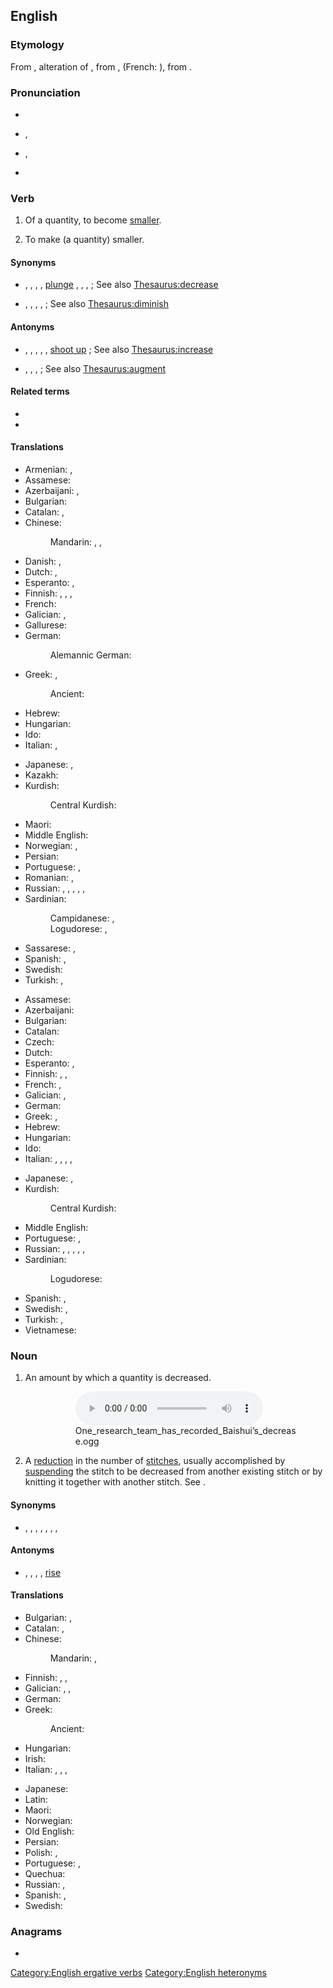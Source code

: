 ==English==

===Etymology===
{{root|en|ine-pro|*ḱer- (grow)}}
From {{inh|en|enm|decresen}}, alteration of {{m|enm|discresen}}, from {{der|en|xno|-}}, {{der|en|fro|descreistre}} (French: {{m|fr|décroître}}), from {{der|en|la|decrescere}}.

===Pronunciation===
* {{audio|en|En-us-decrease.ogg|Audio (US)}}
* {{a|verb}} {{enPR|dĭkrēs'}}, {{IPA|en|/dɪˈkɹiːs/}}
* {{a|noun}} {{enPR|dē'krēs}}, {{IPA|en|/ˈdiːkɹiːs/}}
* {{rhymes|en|iːs|s=2}}

===Verb===
{{en-verb}}

# {{lb|en|intransitive}} Of a quantity, to become [[smaller]].
#: {{ux|en|The quality of our products has '''decreased''' since the main designer left.}}
# {{lb|en|transitive}} To make (a quantity) smaller.
#: {{ux|en|Let's '''decrease''' the volume a little so we can hear each other talking.}}

====Synonyms====
* {{sense|become smaller}} {{l|en|drop}}, {{l|en|fall}}, {{l|en|go down}}, {{l|en|plummet}} {{qualifier|rapidly}}, [[plunge]] {{qualifier|rapidly}}, {{l|en|reduce}}, {{l|en|shrink}}, {{l|en|sink}}; See also [[Thesaurus:decrease]]
* {{sense|make smaller}} {{l|en|abate}}, {{l|en|cut}}, {{l|en|decrement}}, {{l|en|lower}}, {{l|en|reduce}}; See also [[Thesaurus:diminish]]

====Antonyms====
* {{sense|become larger}} {{l|en|go up}}, {{l|en|grow}}, {{l|en|increase}}, {{l|en|rise}}, {{l|en|soar}} {{qualifier|rapidly}}, [[shoot up]] {{qualifier|rapidly}}; See also [[Thesaurus:increase]]
* {{sense|make larger}} {{l|en|increase}}, {{l|en|increment}}, {{l|en|raise}}, {{l|en|up}} {{qualifier|informal}}; See also [[Thesaurus:augment]]

====Related terms====
* {{l|en|decretion}}
* {{l|en|increase}}

====Translations====
{{trans-top|become smaller}}
* Armenian: {{t+|hy|փոքրանալ}}, {{t+|hy|պակասել}}
* Assamese: {{t|as|কমা}}
* Azerbaijani: {{t+|az|azalmaq}}, {{t+|az|düşmək}} {{qualifier|with ablative}}
* Bulgarian: {{t|bg|намаля́вам се}}
* Catalan: {{t+|ca|decréixer}}, {{t+|ca|disminuir}}
* Chinese:
*: Mandarin: {{t+|cmn|減少|sc=Hani}}, {{t+|cmn|减少|tr=jiǎnshǎo|sc=Hani}}, {{t+|cmn|下降|tr=xiàjiàng|sc=Hani}}
* Danish: {{t|da|formindske}}, {{t|da|forringe}}
* Dutch: {{t+|nl|afnemen}}, {{t+|nl|verminderen}}
* Esperanto: {{t|eo|malpliiĝi}}, {{t|eo|malaltiĝi}}
* Finnish: {{t+|fi|vähentyä}}, {{t+|fi|pienentyä}}, {{t+|fi|pienetä}}, {{t+|fi|vähetä}}
* French: {{t+|fr|diminuer}}
* Galician: {{t+|gl|diminuír}}, {{t+|gl|minguar}}
* Gallurese: {{t|sdn|affluscià}}
* German: {{t+|de|abnehmen}}
*: Alemannic German: {{t|gsw|schwiine}}
* Greek: {{t+|el|μειώνομαι}}, {{t+|el|λιγοστεύω}}
*: Ancient: {{t|grc|μινύθω}}
* Hebrew: {{t+|he|פחת|tr=pakhát}}
* Hungarian: {{t+|hu|csökken}}
* Ido: {{t+|io|diminutar}}
* Italian: {{t+|it|diminuire}}, {{t+|it|calare}}
{{trans-mid}}
* Japanese: {{t+|ja|減少|tr=げんしょうする, genshō suru|alt=減少する|sc=Jpan}}, {{t+|ja|減る|tr=へる, heru|sc=Jpan}}
* Kazakh: {{t|kk|азаю}}
* Kurdish:
*: Central Kurdish: {{t|ckb|کەم کردن|sc=ku-Arab}}
* Maori: {{t|mi|pāitiiti}}
* Middle English: {{t|enm|discresen}}
* Norwegian: {{t+|no|forminske}}, {{t|no|forringe}}
* Persian: {{t+|fa|کاستن|tr=kāstan}}
* Portuguese: {{t+|pt|diminuir}}, {{t+|pt|reduzir}}
* Romanian: {{t+|ro|descrește}}, {{t+|ro|scădea}}
* Russian: {{t+|ru|уменьша́ться|impf}}, {{t+|ru|уме́ньшиться|pf}}, {{t+|ru|снижа́ться|impf}}, {{t+|ru|сни́зиться|pf}}, {{t+|ru|понижа́ться|impf}}, {{t+|ru|пони́зиться|pf}}
* Sardinian:
*: Campidanese: {{t|sc|calai}}, {{t|sc|menguai}}
*: Logudorese: {{t|sc|menguare}}, {{t|sc|minimare}}
* Sassarese: {{t|sdc|miminà}}, {{t|sdc|abbracà}}
* Spanish: {{t+|es|disminuir}}, {{t+|es|mermar}}
* Swedish: {{t+|sv|minska}}
* Turkish: {{t+|tr|azalmak}}, {{t+|tr|düşmek}}
{{trans-bottom}}

{{trans-top|make smaller}}
* Assamese: {{t|as|কমোৱা}}
* Azerbaijani: {{t+|az|azaltmaq}}
* Bulgarian: {{t+|bg|намаля́вам}}
* Catalan: {{t+|ca|disminuir}}
* Czech: {{t+|cs|snížit}}
* Dutch: {{t+|nl|verminderen}}
* Esperanto: {{t|eo|malpliigi}}, {{t+|eo|malaltigi}}
* Finnish: {{t+|fi|laskea}}, {{t+|fi|vähentää}}, {{t+|fi|pienentää}}
* French: {{t+|fr|diminuer}}, {{t+|fr|réduire}}
* Galician: {{t+|gl|minguar}}, {{t+|gl|diminuír}}
* German: {{t+|de|verringern}}
* Greek: {{t+|el|μειώνω}}, {{t+|el|ελαττώνω}}
* Hebrew: {{t|he|הפחית|tr=hifkhít}}
* Hungarian: {{t+|hu|csökkent}}
* Ido: {{t+|io|diminutar}}
* Italian: {{t+|it|diminuire}}, {{t|it|far calare}}, {{t+|it|ribassare}}, {{t+|it|ridurre}}, {{t|it|decrementare}}
{{trans-mid}}
* Japanese: {{t+|ja|減少|alt=減少させる|tr=げんしょうさせる, genshō saseru|sc=Jpan}}, {{t+|ja|減らす|tr=へらす, herasu|sc=Jpan}}
* Kurdish:
*: Central Kurdish: {{t|ckb|کەم کردن|sc=ku-Arab}}
* Middle English: {{t|enm|discresen}}
* Portuguese: {{t+|pt|diminuir}}, {{t+|pt|reduzir}}
* Russian: {{t+|ru|уменьша́ть|impf}}, {{t+|ru|уме́ньшить|pf}}, {{t+|ru|понижа́ть|impf}}, {{t+|ru|пони́зить|pf}}, {{t+|ru|снижа́ть|impf}}, {{t+|ru|сни́зить|pf}}
* Sardinian:
*: Logudorese: {{t|sc|mèngua}}
* Spanish: {{t+|es|disminuir}}, {{t+|es|mermar}}
* Swedish: {{t+|sv|minska}}, {{t+|sv|förringa}}
* Turkish: {{t+|tr|azaltmak}}, {{t+|tr|düşürmek}}
* Vietnamese: {{t+|vi|hạ}}
{{trans-bottom}}

===Noun===
{{en-noun|~}}

# An amount by which a quantity is decreased.
#: {{ux|en|After six years of constant growth, the company reported a slight '''decrease''' in sales last year.}}
#: {{ux|en|One research team has recorded Baishui’s '''decrease''' at about 27 meters per year over the last 10 years.}} [[File:One research team has recorded Baishui’s decrease.ogg]]
# {{lb|en|knitting}} A [[reduction]] in the number of [[stitch]]es, usually accomplished by [[suspend]]ing the stitch to be decreased from another existing stitch or by knitting it together with another stitch. See {{w|Decrease (knitting)}}.

====Synonyms====
* {{sense|amount by which a quantity is decreased}} {{l|en|cut}}, {{l|en|decrement}}, {{l|en|drop}}, {{l|en|fall}}, {{l|en|loss}}, {{l|en|lowering}}, {{l|en|reduction}}, {{l|en|shrinkage}}

====Antonyms====
* {{sense|amount by which a quantity is decreased}} {{l|en|gain}}, {{l|en|increase}}, {{l|en|increment}}, {{l|en|raise}} {{qualifier|US, of pay}}, [[rise]]

====Translations====
{{trans-top|amount of decrease}}
* Bulgarian: {{t+|bg|намаляване|n}}, {{t+|bg|намаление|n}}
* Catalan: {{t|ca|disminució|f}}, {{t|ca|decreixença|f}}
* Chinese:
*: Mandarin: {{t+|cmn|減少|sc=Hani}}, {{t+|cmn|减少|tr=jiǎnshǎo|sc=Hani}}
* Finnish: {{t+|fi|lasku}}, {{t|fi|vähenemä}}, {{t+|fi|vähennys}}
* Galician: {{t+|gl|diminución|f}}, {{t|gl|mingua|f}}, {{t|gl|devalo|m}}
* German: {{t+|de|Verringerung|f}}
* Greek:
*: Ancient: {{t|grc|ἐλάττωσις}}
* Hungarian: {{t+|hu|csökkenés}}
* Irish: {{t|ga|laghdú|m}}
* Italian: {{t+|it|diminuzione|f}}, {{t+|it|calo|m}}, {{t+|it|ribasso|m}}, {{t+|it|riduzione|f}}
{{trans-mid}}
* Japanese: {{t+|ja|減少|tr=げんしょう, genshō|sc=Jpan}}
* Latin: {{t+|la|dēcrēmentum|n}}
* Maori: {{t|mi|ero}}
* Norwegian: {{t|no|forringelse}}
* Old English: {{t|ang|æfwela|m}} {{qualifier|of wealth}}
* Persian: {{t+|fa|کاهش|tr=kâheš}}
* Polish: {{t+|pl|spadek|m}}, {{t+|pl|ubytek|m}}
* Portuguese: {{t+|pt|redução|f}}, {{t+|pt|diminuição|f}}
* Quechua: {{t|qu|yawyay}}
* Russian: {{t+|ru|уменьше́ние|n}}, {{t+|ru|сниже́ние|n}}
* Spanish: {{t+|es|disminución|f}}, {{t+|es|merma}}
* Swedish: {{t+|sv|minskning|c}}
{{trans-bottom}}

===Anagrams===
* {{anagrams|en|a=acdeeers|deceaser}}

[[Category:English ergative verbs]]
[[Category:English heteronyms]]